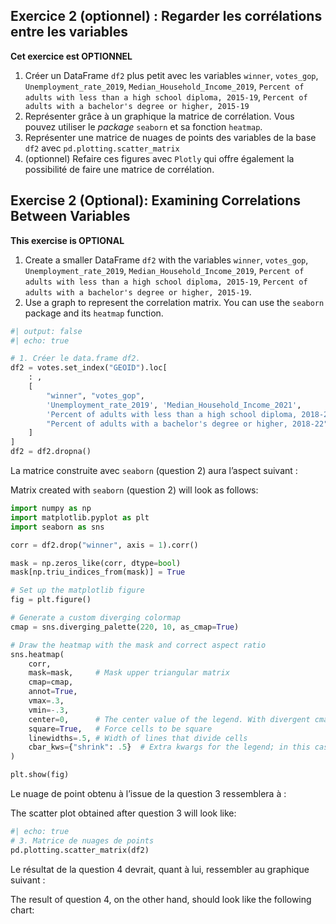 :::: {.content-visible when-profile="fr"}

::: {.exercise}
## Exercice 2 (optionnel) : Regarder les corrélations entre les variables

__Cet exercice est OPTIONNEL__

1. Créer un DataFrame `df2` plus petit avec les variables `winner`, `votes_gop`, `Unemployment_rate_2019`,
`Median_Household_Income_2019`,
`Percent of adults with less than a high school diploma, 2015-19`,
`Percent of adults with a bachelor's degree or higher, 2015-19`
2. Représenter grâce à un graphique la matrice de corrélation. Vous pouvez utiliser le _package_ `seaborn` et sa fonction `heatmap`.
3. Représenter une matrice de nuages de points des variables de la base `df2` avec `pd.plotting.scatter_matrix`
4. (optionnel) Refaire ces figures avec `Plotly` qui offre également la possibilité de faire une matrice de corrélation. 

:::
::::

:::: {.content-visible when-profile="en"}

::: {.exercise}
## Exercise 2 (Optional): Examining Correlations Between Variables

__This exercise is OPTIONAL__

1. Create a smaller DataFrame `df2` with the variables `winner`, `votes_gop`, `Unemployment_rate_2019`,
`Median_Household_Income_2019`,
`Percent of adults with less than a high school diploma, 2015-19`,
`Percent of adults with a bachelor's degree or higher, 2015-19`.
2. Use a graph to represent the correlation matrix. You can use the `seaborn` package and its `heatmap` function.


:::

::::


```python
#| output: false
#| echo: true

# 1. Créer le data.frame df2.
df2 = votes.set_index("GEOID").loc[
    : ,
    [
        "winner", "votes_gop",
        'Unemployment_rate_2019', 'Median_Household_Income_2021',
        'Percent of adults with less than a high school diploma, 2018-22',
        "Percent of adults with a bachelor's degree or higher, 2018-22"
    ]
]
df2 = df2.dropna()
```


::: {.content-visible when-profile="fr"}
La matrice construite avec `seaborn` (question 2) aura l'aspect suivant :
:::

::: {.content-visible when-profile="en"}
Matrix created with `seaborn` (question 2) will look as follows:
:::

```python
import numpy as np
import matplotlib.pyplot as plt
import seaborn as sns

corr = df2.drop("winner", axis = 1).corr()

mask = np.zeros_like(corr, dtype=bool)
mask[np.triu_indices_from(mask)] = True

# Set up the matplotlib figure
fig = plt.figure()

# Generate a custom diverging colormap
cmap = sns.diverging_palette(220, 10, as_cmap=True)

# Draw the heatmap with the mask and correct aspect ratio
sns.heatmap(
    corr,
    mask=mask,     # Mask upper triangular matrix
    cmap=cmap,
    annot=True,
    vmax=.3,
    vmin=-.3,
    center=0,      # The center value of the legend. With divergent cmap, where white is
    square=True,   # Force cells to be square
    linewidths=.5, # Width of lines that divide cells
    cbar_kws={"shrink": .5}  # Extra kwargs for the legend; in this case, shrink by 50%
)

plt.show(fig)
```


::: {.content-visible when-profile="fr"}
Le nuage de point obtenu à l'issue de la question 3 ressemblera à :
:::

::: {.content-visible when-profile="en"}
The scatter plot obtained after question 3 will look like:
:::


```python
#| echo: true
# 3. Matrice de nuages de points
pd.plotting.scatter_matrix(df2)
```

::: {.content-visible when-profile="fr"}
Le résultat de la question 4 devrait, quant à lui,
ressembler au graphique suivant :
:::

::: {.content-visible when-profile="en"}
The result of question 4, on the other hand, should look like the following chart:
:::


